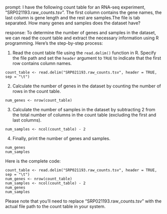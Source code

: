 prompt:
I have the following count table for an RNA-seq experiment, "SRP021193.raw_counts.tsv". The first column contains the gene names, the last column is gene length and the rest are samples.The file is tab separated. How many genes and samples does the dataset have?

response:
To determine the number of genes and samples in the dataset, we can read the count table and extract the necessary information using R programming. Here's the step-by-step process:

1. Read the count table file using the `read.delim()` function in R. Specify the file path and set the `header` argument to `TRUE` to indicate that the first row contains column names.

```
count_table <- read.delim("SRP021193.raw_counts.tsv", header = TRUE, sep = "\t")
```

2. Calculate the number of genes in the dataset by counting the number of rows in the count table.

```
num_genes <- nrow(count_table)
```

3. Calculate the number of samples in the dataset by subtracting 2 from the total number of columns in the count table (excluding the first and last columns).

```
num_samples <- ncol(count_table) - 2
```

4. Finally, print the number of genes and samples.

```
num_genes
num_samples
```

Here is the complete code:

```
count_table <- read.delim("SRP021193.raw_counts.tsv", header = TRUE, sep = "\t")
num_genes <- nrow(count_table)
num_samples <- ncol(count_table) - 2
num_genes
num_samples
```

Please note that you'll need to replace "SRP021193.raw_counts.tsv" with the actual file path to the count table in your system.
